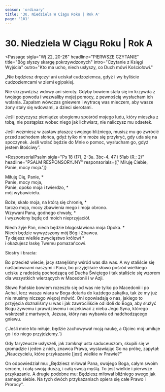 ```yaml
---
season: 'ordinary'
title: '30. Niedziela W Ciągu Roku | Rok A'
page: '101'
---
```


# 30. Niedziela W Ciągu Roku | Rok A

<Passage
  sigla="Wj 22, 20-26"
  headline="PIERWSZE CZYTANIE"
  title="Bóg słyszy skargę pokrzywdzonych"
  intro="Czytanie z Księgi Wyjścia"
  outro="Kto ma ucho, niech usłyszy, co Duch mówi Kościołowi."
>
  <p>„Nie będziesz dręczył ani uciskał cudzoziemca, gdyż i wy byliście cudzoziemcami w ziemi egipskiej.</p>
  <p>Nie skrzywdzisz wdowy ani sieroty. Gdyby bowiem stała się im krzywda z twojego powodu i wezwaliby mojej pomocy, z pewnością wysłucham ich wołania. Zapałam wówczas gniewem i wytracę was mieczem, aby wasze żony stały się wdowami, a dzieci sierotami.</p>
  <p>Jeśli pożyczysz pieniądze ubogiemu spośród mojego ludu, który mieszka z tobą, nie postąpisz wobec niego jak lichwiarz, nie naliczysz mu odsetek.</p>
  <p>Jeśli weźmiesz w zastaw płaszcz swojego bliźniego, musisz mu go zwrócić przed zachodem słońca, gdyż tylko nim może się przykryć, gdy uda się na spoczynek. Jeśli wołać będzie do Mnie o pomoc, wysłucham go, gdyż jestem litościwy”.</p>
</Passage>

<ResponsorialPsalm
  sigla="Ps 18 (17), 2-3a. 3bc-4. 47 i 51ab (R.: 2)"
  headline="PSALM RESPONSORYJNY"
  responsorials={[' Miłuję Ciebie, Panie, mocy moja.']}
>
  <p>Miłuję Cię, Panie, *<br/>Panie, mocy moja,<br/>Panie, opoko moja i twierdzo, *<br/>mój wybawicielu.</p>
  <p>Boże, skało moja, na którą się chronię, *<br/>tarczo moja, mocy zbawienia mego i moja obrono.<br/>Wzywani Pana, godnego chwały, *<br/>i wyzwolony będę od moich nieprzyjaciół.</p>
  <p>Niech żyje Pan, niech będzie błogosławiona moja Opoka. *<br/>Niech będzie wywyższony mój Bóg i Zbawca.<br/>Ty dajesz wielkie zwycięstwo królowi *<br/>i okazujesz łaskę Twemu pomazańcowi.</p>
</ResponsorialPsalm>
<Passage
  sigla="1 Tes 1, 5c-10"
  headline="DRUGIE CZYTANIE"
  title="Służyć Bogu żywemu i oczekiwać Jego Syna"
  intro="Czytanie z Pierwszego listu świętego Pawła Apostoła do Tesaloniczan"
  outro="Kto ma ucho, niech usłyszy, co Duch mówi Kościołowi."
>
  <p>Siostry i bracia:</p>
  <p>Bo przecież wiecie, jacy stanęliśmy wśród was dla was. A wy staliście się naśladowcami naszymi i Pana, bo przyjęliście słowo pośród wielkiego ucisku z radością pochodzącą od Ducha Świętego i tak staliście się wzorem dla wszystkich wierzących w Macedonii i w Azji.</p>
  <p>Słowo Pańskie bowiem rozeszło się od was nie tylko po Macedonii i po Achai, lecz wasza wiara w Boga dotarła do każdego zakątka, tak że my już nie musimy niczego więcej mówić. Oni opowiadają o nas, jakiego to przyjęcia doznaliśmy u was i jak zawróciliście od idoli do Boga, aby służyć Bogu żywemu i prawdziwemu i oczekiwać z nieba Jego Syna, którego wskrzesił z martwych, Jezusa, który nas wybawia od nadchodzącego gniewu.</p>
</Passage>
<Passage
  sigla="J 14, 23"
  headline="AKLAMACJA"
  acclamation="Aklamacja: Alleluja, alleluja, alleluja."
>
  {`Jeśli mnie kto miłuje, będzie zachowywał moją naukę,
a Ojciec mój umiłuje go i do niego przyjdziemy.`}
</Passage>
<Passage
  sigla="Mt 22, 34-40"
  headline="EWANGELIA"
  title="Największe przykazanie"
  intro=" Słowa Ewangelii według świętego Mateusza"
  outro="Oto słowo Pańskie"
>
  <p>Gdy faryzeusze usłyszeli, jak zamknął usta saduceuszom, skupili się w gromadzie i jeden z nich, znawca Prawa, wystawiając Go na próbę, zapytał: „Nauczycielu, które przykazanie [jest] wielkie w Prawie?”</p>
  <p>On odpowiedział mu: „Będziesz miłował Pana, swojego Boga, całym swoim sercem, i całą swoją duszą, i całą swoją myślą. To jest wielkie i pierwsze przykazanie. A drugie podobne mu: Będziesz miłował bliźniego swego jak samego siebie. Na tych dwóch przykazaniach opiera się całe Prawo i Prorocy”.</p>
</Passage>
